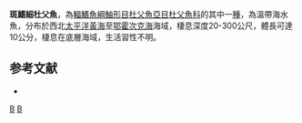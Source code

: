 {{Speciesbox
| taxon = Cottiusculus schmidti
| binomial_authority = [[Jordan|Jordan]] & [[Starks|Starks]], 1904
| status = NE
| status_system = IUCN3.1
}}
'''斑鰭細杜父魚'''，為[[輻鰭魚綱|輻鰭魚綱]][[鮋形目|鮋形目]][[杜父魚亞目|杜父魚亞目]][[杜父魚科|杜父魚科]]的其中一[[種|種]]，為溫帶海水魚，分布於西北[[太平洋|太平洋]][[黃海|黃海]]至[[鄂霍次克海|鄂霍次克海]]海域，棲息深度20-300公尺，體長可達10公分，棲息在底層海域，生活習性不明。

==参考文献==
*{{FishBase_species|genus=Cottiusculus|species=schmidti|year=2014|month=5}}

{{鮋形目小作品}}
{{Taxonbar}}
[[Category:1904年描述的鱼类|B]]
[[Category:細杜父魚屬|B]]